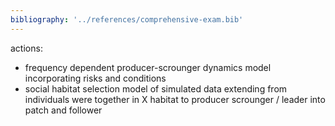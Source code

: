 ```yaml
---
bibliography: '../references/comprehensive-exam.bib'
---
```



actions: 

- frequency dependent producer-scrounger dynamics model incorporating risks and 
conditions
- social habitat selection model of simulated data extending from individuals
were together in X habitat to producer scrounger / leader into patch and
follower 
